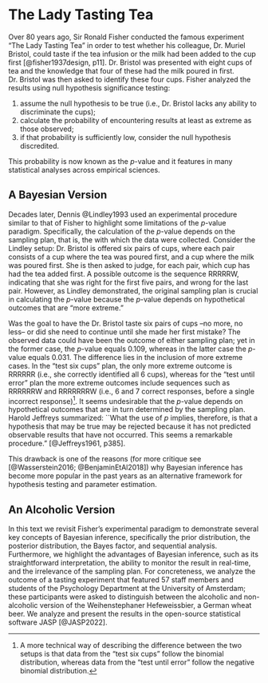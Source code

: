 # The Lady Tasting Tea 

Over 80 years ago, Sir Ronald Fisher conducted the famous experiment "The Lady Tasting Tea" in order to test whether his colleague, Dr. Muriel Bristol, could taste if the tea infusion or the milk had been added to the cup first [@fisher1937design, p11]. Dr. Bristol was presented with eight cups of tea and the knowledge that four of these had the milk poured in first. Dr. Bristol was then asked to identify these four cups.
Fisher analyzed the results using null hypothesis significance testing:

1. assume the null hypothesis to be true (i.e., Dr. Bristol lacks any ability to discriminate the cups); 
2. calculate the probability of encountering results at least as extreme as those observed;
3. if that probability is sufficiently low, consider the null hypothesis discredited. 

This probability is now known as the $p$-value and it features in many statistical analyses across empirical sciences. 

## A Bayesian Version
Decades later, Dennis @Lindley1993 used an experimental procedure similar to that of Fisher to highlight some limitations of the $p$-value paradigm. Specifically, the calculation of the $p$-value depends on the sampling plan, that is, the \textit{intention} with which the data were collected. Consider the Lindley setup: Dr. Bristol is offered six pairs of cups, where each pair consists of a cup where the tea was poured first, and a cup where the milk was poured first. She is then asked to judge, for each pair, which cup has had the tea added first. A possible outcome is the sequence RRRRRW, indicating that she was right for the first five pairs, and wrong for the last pair. However,  as Lindley demonstrated, the original sampling plan is crucial in calculating the $p$-value because the $p$-value depends on hypothetical outcomes that are "more extreme." 

Was the goal to have the Dr. Bristol taste six pairs of cups --no more, no less-- or did she need to continue until she made her first mistake? The observed data could have been the outcome of either sampling plan; yet in the former case, the $p$-value equals $0.109$, whereas in the latter case the $p$-value equals $0.031$. The difference lies in the inclusion of more extreme cases. In the "test six cups" plan, the only more extreme outcome is RRRRRR (i.e., she correctly identified all 6 cups), whereas for the "test until error" plan the more extreme outcomes include sequences such as RRRRRRW and RRRRRRRW (i.e., 6 and 7 correct responses, before a single incorrect response)^[A more technical way of describing the difference between the two setups is that data from the "test six cups" follow the binomial distribution, whereas data from the "test until error" follow the negative binomial distribution.]. It seems undesirable that the $p$-value depends on hypothetical outcomes that are in turn determined by the sampling plan. Harold Jeffreys summarized:
``What the use of $p$ implies, therefore, is that a hypothesis that may be true may be rejected because it has not predicted observable results that have not occurred. This seems a remarkable procedure." [@Jeffreys1961, p385].

This drawback is one of the reasons (for more critique see [@Wasserstein2016; @BenjaminEtAl2018]) why Bayesian inference has become more popular in the past years as an alternative framework for hypothesis testing and parameter estimation.

## An Alcoholic Version
In this text we revisit Fisher's experimental paradigm to demonstrate several key concepts of Bayesian inference, specifically the prior distribution, the posterior distribution, the Bayes factor, and sequential analysis. Furthermore, we highlight the advantages of Bayesian inference, such as its straightforward interpretation, the ability to monitor the result in real-time, and the irrelevance of the sampling plan. For concreteness, we analyze the outcome of a tasting experiment that featured 57 staff members and students of the Psychology Department at the University of Amsterdam;  these participants were asked to distinguish between the alcoholic and non-alcoholic version of the Weihenstephaner Hefeweissbier, a German wheat beer. We analyze and present the results in the open-source statistical software JASP [@JASP2022]. 